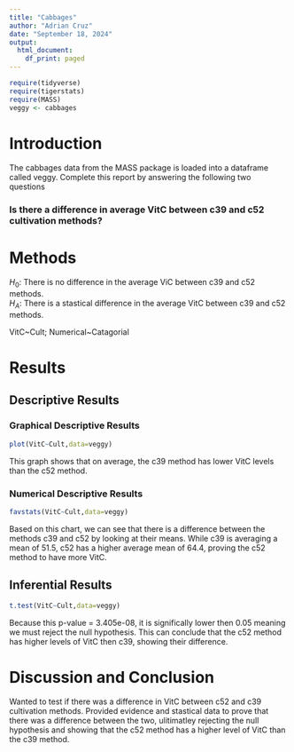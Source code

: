 ```yaml
---
title: "Cabbages"
author: "Adrian Cruz"
date: "September 18, 2024"
output:
  html_document:
    df_print: paged
---
```


```r
require(tidyverse)
require(tigerstats)
require(MASS)
veggy <- cabbages
```

# Introduction

<!--In this section you explain what you are trying to show.  Where did the data come from?  What is the research or other question you are trying to answer?!-->
 The cabbages data from the MASS package is loaded into a dataframe called veggy. Complete this report by answering the following two questions  
 
### Is there a difference in average VitC between c39 and c52 cultivation methods?  

# Methods

$H_0$: There is no difference in the average ViC between c39 and c52 methods.  
$H_A$: There is a stastical difference in the average VitC between c39 and c52 methods. 

VitC~Cult; Numerical~Catagorial
<!--Decide on your methods:  use "variable analysis" or other appropriate descriptors.  Make sure to choose at least one graphical method and at least one numerical method.!-->

# Results

<!--Divide this section into two sub-sections:  One for your descriptive  results and one for your inferential results.!-->

## Descriptive Results

### Graphical Descriptive Results

```r
plot(VitC~Cult,data=veggy)
```

This graph shows that on average, the c39 method has lower VitC levels than the c52 method.

<!--Graphical results here.  Make sure to show your code.  Provide appropriate labels for axes, giving units if possible, and provide a good title for the graph, too.  Use the graphical results to describe the patterns if any that exist in the data as focused toward the research question!-->

### Numerical Descriptive Results

```r
favstats(VitC~Cult,data=veggy)
```

Based on this chart, we can see that there is a difference between the methods c39 and c52 by looking at their means. While c39 is averaging a mean of 51.5, c52 has a higher average mean of 64.4, proving the c52 method to have more VitC.
<!--Numerical results go here. Use the numerical results to describe the patterns if any that exist in the data as focused toward the research question!-->

## Inferential Results

```r
t.test(VitC~Cult,data=veggy)
```

Because this p-value = 3.405e-08, it is significally lower then 0.05 meaning we must reject the null hypothesis. This can conclude that the c52 method has higher levels of VitC then c39, showing their difference.
<!--State hypothesis clearly.  Make sure your discussion of the inferential test covers all the aspects that the test output produces, such as test statistic, p-value etc.  Make a decision about the null hypothesis, explain the assumptions on which the selected test/procedure was based, and why the chosen procedure satisfys the assumptions and is appropriate to answer the research question!-->


# Discussion and Conclusion

Wanted to test if there was a difference in VitC between c52 and c39 cultivation methods. Provided evidence and stastical data to prove that there was a difference between the two, ulitimatley rejecting the null hypothesis and showing that the c52 method has a higher level of VitC than the c39 method.
<!--Discussion and conclusion here.  If you found a relationship be sure to consider whether the relationship occurs because one of the variavbles causes the other, or whether they perhasps are related for some other reason.  Watch the chapter 6 videos from the GeorgeTown videos collection.!-->
